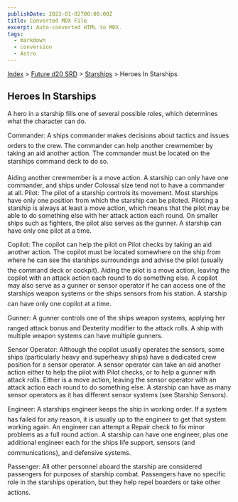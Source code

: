 ```yaml
---
publishDate: 2023-01-02T00:00:00Z
title: Converted MDX File
excerpt: Auto-converted HTML to MDX.
tags:
  - markdown
  - conversion
  - Astro
---
```


[Index](-index) > [Future d20 SRD](future-d20-srd-index) > [Starships](future-d20-srd-starships-index) > Heroes In Starships

## Heroes In Starships

A hero in a starship fills one of several possible roles, which determines what the character can do.

Commander: A ships commander makes decisions about tactics and issues orders to the crew. The commander can help another crewmember by taking an aid another action. The commander must be located on the starships command deck to do so.

Aiding another crewmember is a move action. A starship can only have one commander, and ships under Colossal size tend not to have a commander at all.
Pilot: The pilot of a starship controls its movement. Most starships have only one position from which the starship can be piloted. Piloting a starship is always at least a move action, which means that the pilot may be able to do something else with her attack action each round. On smaller ships such as fighters, the pilot also serves as the gunner. A starship can have only one pilot at a time.

Copilot: The copilot can help the pilot on Pilot checks by taking an aid another action. The copilot must be located somewhere on the ship from where he can see the starships surroundings and advise the pilot (usually the command deck or cockpit). Aiding the pilot is a move action, leaving the copilot with an attack action each round to do something else. A copilot may also serve as a gunner or sensor operator if he can access one of the starships weapon systems or the ships sensors from his station. A starship can have only one copilot at a time.

Gunner: A gunner controls one of the ships weapon systems, applying her ranged attack bonus and Dexterity modifier to the attack rolls. A ship with multiple weapon systems can have multiple gunners.

Sensor Operator: Although the copilot usually operates the sensors, some ships (particularly heavy and superheavy ships) have a dedicated crew position for a sensor operator. A sensor operator can take an aid another action either to help the pilot with Pilot checks, or to help a gunner with attack rolls. Either is a move action, leaving the sensor operator with an attack action each round to do something else. A starship can have as many sensor operators as
it has different sensor systems (see Starship Sensors).

Engineer: A starships engineer keeps the ship in working order. If a system has failed for any reason, it is usually up to the engineer to get that system working again. An engineer can attempt a Repair check to fix minor problems as a full round action. A starship can have one engineer, plus one additional engineer each for the ships life support, sensors (and communications), and defensive systems.

Passenger: All other personnel aboard the starship are considered passengers for purposes of starship combat. Passengers have no specific role in the starships operation, but they help repel boarders or take other actions.
